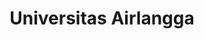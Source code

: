 ---
title: Universitas Airlangga
acronym: Unair
location: Surabaya
image: /unair.jpg
category: Negeri
description: ""
---
